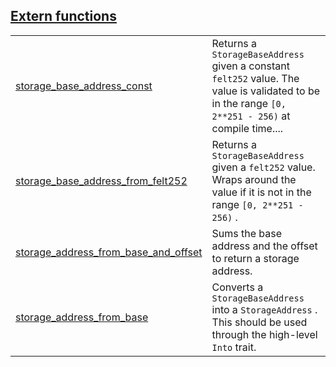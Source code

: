 
## [Extern functions](./core-starknet-storage_access-extern_functions)

| | |
|:---|:---|
| [storage_base_address_const](./core-starknet-storage_access-storage_base_address_const) | Returns a `StorageBaseAddress`  given a constant `felt252`  value. The value is validated to be in the range `[0, 2**251 - 256)`  at compile time.... |
| [storage_base_address_from_felt252](./core-starknet-storage_access-storage_base_address_from_felt252) | Returns a `StorageBaseAddress`  given a `felt252`  value. Wraps around the value if it is not in the range `[0, 2**251 - 256)` . |
| [storage_address_from_base_and_offset](./core-starknet-storage_access-storage_address_from_base_and_offset) | Sums the base address and the offset to return a storage address. |
| [storage_address_from_base](./core-starknet-storage_access-storage_address_from_base) | Converts a `StorageBaseAddress`  into a `StorageAddress` . This should be used through the high-level `Into`  trait. |
